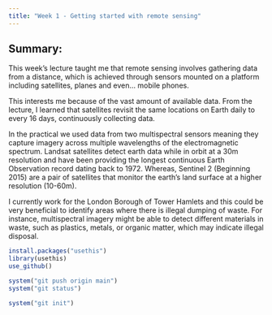 ```yaml
---
title: "Week 1 - Getting started with remote sensing"
---
```


## **Summary:** 

This week’s lecture taught me that remote sensing involves gathering data from a distance, which is achieved through sensors mounted on a platform including satellites, planes and even… mobile phones. 

This interests me because of the vast amount of available data. From the lecture, I learned that satellites revisit the same locations on Earth daily to every 16 days, continuously collecting data.

In the practical we used data from two multispectral sensors meaning they capture imagery across multiple wavelengths of the electromagnetic spectrum. Landsat satellites detect earth data while in orbit at a 30m resolution and have been providing the longest continuous Earth Observation record dating back to 1972. Whereas, Sentinel 2 (Beginning 2015) are a pair of satellites that monitor the earth’s land surface at a higher resolution (10-60m). 

I currently work for the London Borough of Tower Hamlets and this could be very beneficial to identify areas where there is illegal dumping of waste. For instance, multispectral imagery might be able to detect different materials in waste, such as plastics, metals, or organic matter, which may indicate illegal disposal.

```r
install.packages("usethis")
library(usethis)
use_github()

system("git push origin main")
system("git status")

system("git init")



```
